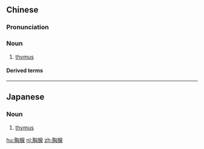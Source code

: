 ==Chinese==
{{zh-forms}}
{{wikipedia|lang=zh}}

===Pronunciation===
{{zh-pron
|m=xiōngxiàn
|c=hung1 sin3
|cat=n
}}

===Noun===
{{zh-noun}}

# [[thymus]]

====Derived terms====
{{zh-der|胸腺嘧啶|胸腺瘤}}

{{zh-cat|Anatomy}}

----

==Japanese==
{{ja-kanjitab|きょう|せん|yomi=o}}

===Noun===
{{ja-noun|きょうせん}}

# {{lb|ja|anatomy|immunology|sort=きょうせん}} [[thymus]]

[[hu:胸腺]]
[[nl:胸腺]]
[[zh:胸腺]]